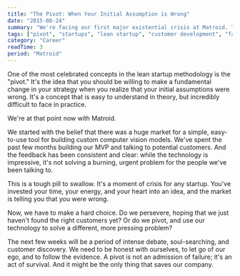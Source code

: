 ```yaml
---
title: "The Pivot: When Your Initial Assumption is Wrong"
date: "2015-08-24"
summary: "We're facing our first major existential crisis at Matroid. The feedback from our early customers is clear: the problem we thought we were solving is not the problem they actually have. It's time to consider a pivot."
tags: ["pivot", "startups", "lean startup", "customer development", "failure"]
category: "Career"
readTime: 3
period: "Matroid"
---
```


One of the most celebrated concepts in the lean startup methodology is the "pivot." It's the idea that you should be willing to make a fundamental change in your strategy when you realize that your initial assumptions were wrong. It's a concept that is easy to understand in theory, but incredibly difficult to face in practice.

We're at that point now with Matroid.

We started with the belief that there was a huge market for a simple, easy-to-use tool for building custom computer vision models. We've spent the past few months building our MVP and talking to potential customers. And the feedback has been consistent and clear: while the technology is impressive, it's not solving a burning, urgent problem for the people we've been talking to.

This is a tough pill to swallow. It's a moment of crisis for any startup. You've invested your time, your energy, and your heart into an idea, and the market is telling you that you were wrong.

Now, we have to make a hard choice. Do we persevere, hoping that we just haven't found the right customers yet? Or do we pivot, and use our technology to solve a different, more pressing problem?

The next few weeks will be a period of intense debate, soul-searching, and customer discovery. We need to be honest with ourselves, to let go of our ego, and to follow the evidence. A pivot is not an admission of failure; it's an act of survival. And it might be the only thing that saves our company.
